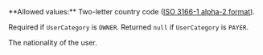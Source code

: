 <ParamField body="Nationality" type="string" >
**Allowed values:** Two-letter country code  (<a href="/api-reference/overview/data-formats" target="_blank">ISO 3166-1 alpha-2 format</a>).

Required if `UserCategory` is `OWNER`. Returned `null` if `UserCategory` is `PAYER`.

The nationality of the user.
</ParamField>